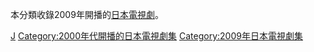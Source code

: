 本分類收錄2009年開播的[[日本|日本]][[電視劇|電視劇]]。

{{year by category
|m=2
|c=0
|d=0
|y=9
|cat=開播的日本電視劇集
|sortkey=日本電視劇集
|parent=各年開播的日本電視劇集
|subcat=2009年日本電視劇集
}}


[[Category:2009年開播的電視劇|J]]
[[Category:2000年代開播的日本電視劇集|Category:2000年代開播的日本電視劇集]]
[[Category:2009年日本電視劇集|Category:2009年日本電視劇集]]